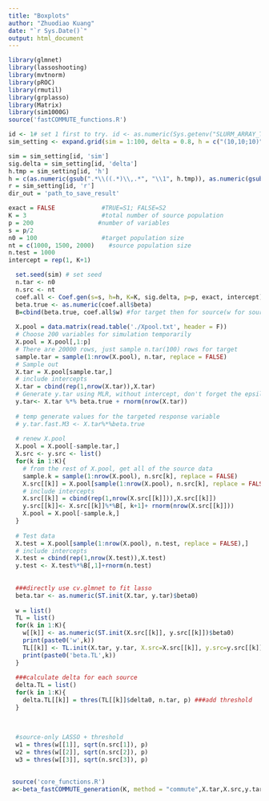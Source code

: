 ```yaml
---
title: "Boxplots"
author: "Zhuodiao Kuang"
date: "`r Sys.Date()`"
output: html_document
---
```


```r
library(glmnet)
library(lassoshooting)
library(mvtnorm)
library(pROC)
library(rmutil)
library(grplasso)
library(Matrix)
library(sim1000G)
source('fastCOMMUTE_functions.R')

```

```r
id <- 1# set 1 first to try. id <- as.numeric(Sys.getenv("SLURM_ARRAY_TASK_ID"))
sim_setting <- expand.grid(sim = 1:100, delta = 0.8, h = c("(10,10;10)","(30,30;30)","(60,60;60)","(10,60;60)"), r = 25)

sim = sim_setting[id, 'sim']
sig.delta = sim_setting[id, 'delta'] 
h.tmp = sim_setting[id, 'h'] 
h = c(as.numeric(gsub(".*\\((.*)\\,.*", "\\1", h.tmp)), as.numeric(gsub(".*\\,(.*)\\;.*", "\\1", h.tmp)), as.numeric(gsub(".*\\;(.*)\\).*", "\\1", h.tmp)))
r = sim_setting[id, 'r']
dir_out = 'path_to_save_result'

exact = FALSE             #TRUE=S1; FALSE=S2
K = 3                     #total number of source population 
p = 200                  #number of variables
s = p/2
n0 = 100                  #target population size
nt = c(1000, 1500, 2000)    #source population size
n.test = 1000
intercept = rep(1, K+1)
```

```r
  set.seed(sim) # set seed
  n.tar <- n0 
  n.src <- nt 
  coef.all <- Coef.gen(s=s, h=h, K=K, sig.delta, p=p, exact, intercept) #exact = False?
  beta.true <- as.numeric(coef.all$beta)
  B=cbind(beta.true, coef.all$w) #for target then for source(w for source)
  
  X.pool = data.matrix(read.table('./Xpool.txt', header = F))
  # Choose 200 variables for simulation temporarily
  X.pool = X.pool[,1:p]
  # There are 20000 rows, just sample n.tar(100) rows for target
  sample.tar = sample(1:nrow(X.pool), n.tar, replace = FALSE)
  # Sample out
  X.tar = X.pool[sample.tar,] 
  # include intercepts
  X.tar = cbind(rep(1,nrow(X.tar)),X.tar)
  # Generate y.tar using MLR, without intercept, don't forget the epsilon. 
  y.tar<- X.tar %*% beta.true + rnorm(nrow(X.tar))
  
  # temp generate values for the targeted response variable
  # y.tar.fast.M3 <- X.tar%*%beta.true
  
  # renew X.pool
  X.pool = X.pool[-sample.tar,] 
  X.src <- y.src <- list()
  for(k in 1:K){
    # from the rest of X.pool, get all of the source data
    sample.k = sample(1:nrow(X.pool), n.src[k], replace = FALSE) 
    X.src[[k]] = X.pool[sample(1:nrow(X.pool), n.src[k], replace = FALSE),] 
    # include intercepts
    X.src[[k]] = cbind(rep(1,nrow(X.src[[k]])),X.src[[k]])
    y.src[[k]]<- X.src[[k]]%*%B[, k+1]+ rnorm(nrow(X.src[[k]]))
    X.pool = X.pool[-sample.k,]
  }
  
  # Test data
  X.test = X.pool[sample(1:nrow(X.pool), n.test, replace = FALSE),]
  # include intercepts
  X.test = cbind(rep(1,nrow(X.test)),X.test)
  y.test <- X.test%*%B[,1]+rnorm(n.test)
  
  
  ###directly use cv.glmnet to fit lasso
  beta.tar <- as.numeric(ST.init(X.tar, y.tar)$beta0)
  
  w = list()
  TL = list()
  for(k in 1:K){
    w[[k]] <- as.numeric(ST.init(X.src[[k]], y.src[[k]])$beta0)
    print(paste0('w',k))
    TL[[k]] <- TL.init(X.tar, y.tar, X.src=X.src[[k]], y.src=y.src[[k]], w=w[[k]])
    print(paste0('beta.TL',k))
  }
  
  ###calculate delta for each source
  delta.TL = list()
  for(k in 1:K){
    delta.TL[[k]] = thres(TL[[k]]$delta0, n.tar, p) ###add threshold
  }
  
  
  
  #source-only LASSO + threshold
  w1 = thres(w[[1]], sqrt(n.src[1]), p)
  w2 = thres(w[[2]], sqrt(n.src[2]), p)
  w3 = thres(w[[3]], sqrt(n.src[3]), p)
  
```

```r
 source('core_functions.R')
 a<-beta_fastCOMMUTE_generation(K, method = "commute",X.tar,X.src,y.tar,y.src,delta.TL)
```


